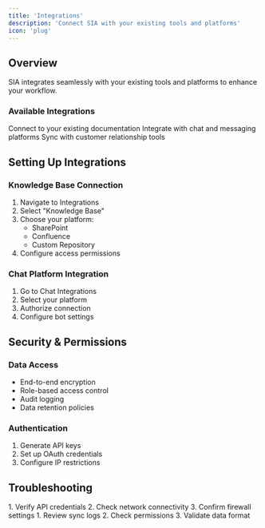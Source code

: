```yaml
---
title: 'Integrations'
description: 'Connect SIA with your existing tools and platforms'
icon: 'plug'
---
```


## Overview

SIA integrates seamlessly with your existing tools and platforms to enhance your workflow.

### Available Integrations

<CardGroup>
  <Card title="Knowledge Base" icon="database">
    Connect to your existing documentation
  </Card>
  <Card title="Communication" icon="messages">
    Integrate with chat and messaging platforms
  </Card>
  <Card title="CRM Systems" icon="users">
    Sync with customer relationship tools
  </Card>
</CardGroup>

## Setting Up Integrations

### Knowledge Base Connection
1. Navigate to Integrations
2. Select "Knowledge Base"
3. Choose your platform:
   - SharePoint
   - Confluence
   - Custom Repository
4. Configure access permissions

### Chat Platform Integration
1. Go to Chat Integrations
2. Select your platform
3. Authorize connection
4. Configure bot settings

## Security & Permissions

### Data Access
- End-to-end encryption
- Role-based access control
- Audit logging
- Data retention policies

### Authentication
1. Generate API keys
2. Set up OAuth credentials
3. Configure IP restrictions

## Troubleshooting

<AccordionGroup>
  <Accordion title="Connection Issues">
    1. Verify API credentials
    2. Check network connectivity
    3. Confirm firewall settings
  </Accordion>
  
  <Accordion title="Sync Problems">
    1. Review sync logs
    2. Check permissions
    3. Validate data format
  </Accordion>
</AccordionGroup>
